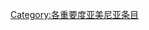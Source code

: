 {{catmore1|[[Wikipedia:亞美尼亞专题|Wikipedia:亞美尼亞专题]]}}
{{cat importance | topic=亚美尼亚 | importance= }}
{{CategoryTOC}}
{{emptycat}}
[[Category:各重要度亚美尼亚条目|Category:各重要度亚美尼亚条目]]